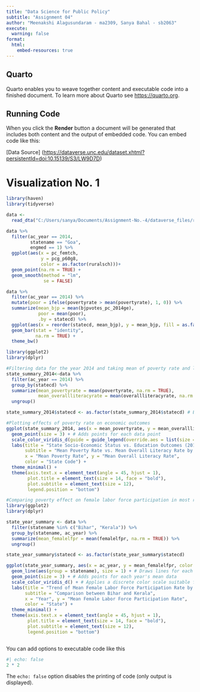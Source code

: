```yaml
---
title: "Data Science for Public Policy"
subtitle: "Assignment 04"
author: "Meenakshi Alagusundaram - ma2309, Sanya Bahal - sb2063"
execute:
  warning: false
format:
  html:
    embed-resources: true
---
```


## Quarto

Quarto enables you to weave together content and executable code into a finished document. To learn more about Quarto see <https://quarto.org>.

## Running Code

When you click the **Render** button a document will be generated that includes both content and the output of embedded code. You can embed code like this:

\[Data Source\] (<https://dataverse.unc.edu/dataset.xhtml?persistentId=doi:10.15139/S3/LW9D7D>)

# Visualization No. 1

```r
library(haven)
library(tidyverse)

data <- 
  read_dta("C:/Users/sanya/Documents/Assignment-No.-4/dataverse_files/replicate_rbindiaschools_state.dta")

data %>%
  filter(ac_year == 2014,
         statename == "Goa",
         engmed == 1) %>% 
  ggplot(aes(x = pc_femtch, 
             y = pcg_p60g8,
             color = as.factor(ruralsch)))+
  geom_point(na.rm = TRUE) +
  geom_smooth(method = "lm",
              se = FALSE)

data %>%
  filter(ac_year == 2014) %>% 
  mutate(poor = ifelse(povertyrate > mean(povertyrate), 1, 0)) %>%
  summarize(mean_bjp = mean(bjpvotes_pc_2014ge),
            poor = mean(poor),
            .by = statecd) %>% 
  ggplot(aes(x = reorder(statecd, mean_bjp), y = mean_bjp, fill = as.factor(poor))) +
  geom_bar(stat = "identity", 
           na.rm = TRUE) +
  theme_bw()

library(ggplot2)
library(dplyr)

#Filtering data for the year 2014 and taking mean of poverty rate and literacy rate for all states 
state_summary_2014<-data %>%
  filter(ac_year == 2014) %>%
  group_by(statecd) %>%
  summarize(mean_povertyrate = mean(povertyrate, na.rm = TRUE),
            mean_overallliteracyrate = mean(overallliteracyrate, na.rm = TRUE)) %>%
  ungroup()  

state_summary_2014$statecd <- as.factor(state_summary_2014$statecd) # Ensure statecd is treated as a factor

#Plotting effects of poverty rate on economic outcomes 
ggplot(state_summary_2014, aes(x = mean_povertyrate, y = mean_overallliteracyrate, color = statecd)) +
  geom_point(size = 3) + # Adds points for each data point
  scale_color_viridis_d(guide = guide_legend(override.aes = list(size = 5))) + # Uses a color scale for states
  labs(title = "State Socio-Economic Status vs. Education Outcomes (2014)",
       subtitle = "Mean Poverty Rate vs. Mean Overall Literacy Rate by State",
       x = "Mean Poverty Rate", y = "Mean Overall Literacy Rate",
       color = "State Code") +
  theme_minimal() +
  theme(axis.text.x = element_text(angle = 45, hjust = 1),
        plot.title = element_text(size = 14, face = "bold"),
        plot.subtitle = element_text(size = 12),
        legend.position = "bottom")

#Comparing poverty effect on female labor force participation in most rural vs most urban state in India through 2014-2017 
library(ggplot2)
library(dplyr)

state_year_summary <- data %>%
  filter(statename %in% c("Bihar", "Kerala")) %>%
  group_by(statename, ac_year) %>%
  summarize(mean_femalelfpr = mean(femalelfpr, na.rm = TRUE)) %>%
  ungroup()

state_year_summary$statecd <- as.factor(state_year_summary$statecd)

ggplot(state_year_summary, aes(x = ac_year, y = mean_femalelfpr, color = statename)) +
  geom_line(aes(group = statename), size = 1) + # Draws lines for each state across years
  geom_point(size = 3) + # Adds points for each year's mean data
  scale_color_viridis_d() + # Applies a discrete color scale suitable for categorical data
  labs(title = "Trend of Mean Female Labor Force Participation Rate by Year",
       subtitle = "Comparison between Bihar and Kerala",
       x = "Year", y = "Mean Female Labor Force Participation Rate",
       color = "State") +
  theme_minimal() +
  theme(axis.text.x = element_text(angle = 45, hjust = 1),
        plot.title = element_text(size = 14, face = "bold"),
        plot.subtitle = element_text(size = 12),
        legend.position = "bottom")



```

You can add options to executable code like this

```r
#| echo: false
2 * 2
```

The `echo: false` option disables the printing of code (only output is displayed).
